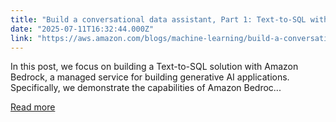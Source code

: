 ```yaml
---
title: "Build a conversational data assistant, Part 1: Text-to-SQL with Amazon Bedrock Agents"
date: "2025-07-11T16:32:44.000Z"
link: "https://aws.amazon.com/blogs/machine-learning/build-a-conversational-data-assistant-part-1-text-to-sql-with-amazon-bedrock-agents/"
---
```


In this post, we focus on building a Text-to-SQL solution with Amazon Bedrock, a managed service for building generative AI applications. Specifically, we demonstrate the capabilities of Amazon Bedroc...

[Read more](https://aws.amazon.com/blogs/machine-learning/build-a-conversational-data-assistant-part-1-text-to-sql-with-amazon-bedrock-agents/)
